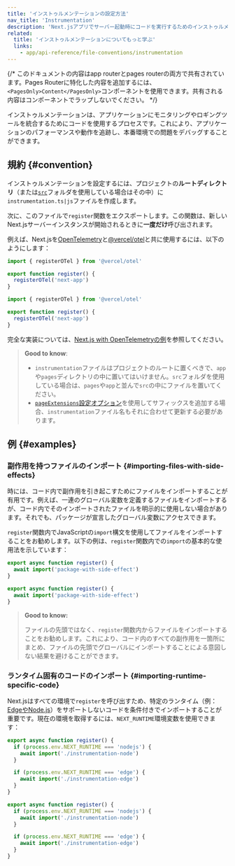 ```yaml
---
title: 'インストゥルメンテーションの設定方法'
nav_title: 'Instrumentation'
description: 'Next.jsアプリでサーバー起動時にコードを実行するためのインストゥルメンテーションの使い方を学びます'
related:
  title: 'インストゥルメンテーションについてもっと学ぶ'
  links:
    - app/api-reference/file-conventions/instrumentation
---
```


{/* このドキュメントの内容はapp routerとpages routerの両方で共有されています。Pages Routerに特化した内容を追加するには、`<PagesOnly>Content</PagesOnly>`コンポーネントを使用できます。共有される内容はコンポーネントでラップしないでください。 */}

インストゥルメンテーションは、アプリケーションにモニタリングやロギングツールを統合するためにコードを使用するプロセスです。これにより、アプリケーションのパフォーマンスや動作を追跡し、本番環境での問題をデバッグすることができます。

## 規約 {#convention}

インストゥルメンテーションを設定するには、プロジェクトの**ルートディレクトリ**（または[`src`](/docs/app/api-reference/file-conventions/src-folder)フォルダを使用している場合はその中）に`instrumentation.ts|js`ファイルを作成します。

次に、このファイルで`register`関数をエクスポートします。この関数は、新しいNext.jsサーバーインスタンスが開始されるときに**一度だけ**呼び出されます。

例えば、Next.jsを[OpenTelemetry](https://opentelemetry.io/)と[@vercel/otel](https://vercel.com/docs/observability/otel-overview)と共に使用するには、以下のようにします：

<Tabs>
<TabItem value="ts" label="TypeScript">

```ts title="instrumentation.ts" switcher
import { registerOTel } from '@vercel/otel'

export function register() {
  registerOTel('next-app')
}
```

</TabItem>
<TabItem value="js" label="JavaScript">

```js title="instrumentation.js" switcher
import { registerOTel } from '@vercel/otel'

export function register() {
  registerOTel('next-app')
}
```

</TabItem>
</Tabs>

完全な実装については、[Next.js with OpenTelemetryの例](https://github.com/vercel/next.js/tree/canary/examples/with-opentelemetry)を参照してください。

> **Good to know**:
>
> - `instrumentation`ファイルはプロジェクトのルートに置くべきで、`app`や`pages`ディレクトリの中に置いてはいけません。`src`フォルダを使用している場合は、`pages`や`app`と並んで`src`の中にファイルを置いてください。
> - [`pageExtensions`設定オプション](/docs/app/api-reference/config/next-config-js/pageExtensions)を使用してサフィックスを追加する場合、`instrumentation`ファイル名もそれに合わせて更新する必要があります。

## 例 {#examples}

### 副作用を持つファイルのインポート {#importing-files-with-side-effects}

時には、コード内で副作用を引き起こすためにファイルをインポートすることが有用です。例えば、一連のグローバル変数を定義するファイルをインポートするが、コード内でそのインポートされたファイルを明示的に使用しない場合があります。それでも、パッケージが宣言したグローバル変数にアクセスできます。

`register`関数内でJavaScriptの`import`構文を使用してファイルをインポートすることをお勧めします。以下の例は、`register`関数内での`import`の基本的な使用法を示しています：

<Tabs>
<TabItem value="ts" label="TypeScript">

```ts title="instrumentation.ts" switcher
export async function register() {
  await import('package-with-side-effect')
}
```

</TabItem>
<TabItem value="js" label="JavaScript">

```js title="instrumentation.js" switcher
export async function register() {
  await import('package-with-side-effect')
}
```

</TabItem>
</Tabs>

> **Good to know:**
>
> ファイルの先頭ではなく、`register`関数内からファイルをインポートすることをお勧めします。これにより、コード内のすべての副作用を一箇所にまとめ、ファイルの先頭でグローバルにインポートすることによる意図しない結果を避けることができます。

### ランタイム固有のコードのインポート {#importing-runtime-specific-code}

Next.jsはすべての環境で`register`を呼び出すため、特定のランタイム（例：[EdgeやNode.js](/docs/app/building-your-application/rendering/edge-and-nodejs-runtimes)）をサポートしないコードを条件付きでインポートすることが重要です。現在の環境を取得するには、`NEXT_RUNTIME`環境変数を使用できます：

<Tabs>
<TabItem value="ts" label="TypeScript">

```ts title="instrumentation.ts" switcher
export async function register() {
  if (process.env.NEXT_RUNTIME === 'nodejs') {
    await import('./instrumentation-node')
  }

  if (process.env.NEXT_RUNTIME === 'edge') {
    await import('./instrumentation-edge')
  }
}
```

</TabItem>
<TabItem value="js" label="JavaScript">

```js title="instrumentation.js" switcher
export async function register() {
  if (process.env.NEXT_RUNTIME === 'nodejs') {
    await import('./instrumentation-node')
  }

  if (process.env.NEXT_RUNTIME === 'edge') {
    await import('./instrumentation-edge')
  }
}
```

</TabItem>
</Tabs>
